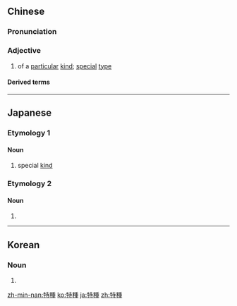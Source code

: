 {{also|特种}}
==Chinese==
{{zh-forms|s=特种}}

===Pronunciation===
{{zh-pron
|m=tèzhǒng
|c=dak6 zung2
|mn=qz:tia̍k-chióng/tw:te̍k-chióng/xm,zz:te̍k-chéng
|cat=a
}}

===Adjective===
{{zh-adj}}

# {{lb|zh|attributive}} of a [[particular]] [[kind]]; [[special]] [[type]]

====Derived terms====
{{zh-der|特種兵|特種部隊|特種工藝|特種警察|特種郵票}}

----

==Japanese==

===Etymology 1===
{{ja-kanjitab|とく|しゅ|yomi=on}}

====Noun====
{{ja-noun|とくしゅ}}

# special [[kind]]

===Etymology 2===
{{ja-kanjitab|とく|たね|k2=だね|r=y|yomi=ok}}

====Noun====
{{ja-noun|とくだね}}

# {{alternative form of|特ダネ|lang=ja}}

----

==Korean==
{{ko-hanjatab}}

===Noun===
{{ko-noun|hj|hangeul=특종}}

# {{hanja form of|특종|???}}

[[zh-min-nan:特種]]
[[ko:特種]]
[[ja:特種]]
[[zh:特種]]